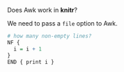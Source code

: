 Does Awk work in **knitr**?

We need to pass a `file` option to Awk.

```r
# how many non-empty lines?
NF {
  i = i + 1
}
END { print i }
```

